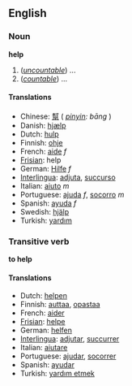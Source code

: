 ==English==
===Noun===
'''help'''

#(''[[uncountable]]'') ...
#(''[[countable]]'') ...

====Translations====
*Chinese: [[幫]] ( ''[[pinyin]]: bāng'' )
*Danish: [[hjælp]]
*Dutch: [[hulp]]
*Finnish: [[ohje]]
*French: [[aide]] ''f''
*[[Frisian]]: help
*German: [[Hilfe]] ''f''
*[[Interlingua]]: [[adjuta]], [[succurso]]
*Italian: [[aiuto]] ''m''
*Portuguese: [[ajuda]] ''f'', [[socorro]] ''m''
*Spanish: [[ayuda]] ''f''
*Swedish: [[hjälp]]
*Turkish: [[yardım]]

===Transitive verb===
'''to help'''

====Translations====
*Dutch: [[helpen]]
*Finnish: [[auttaa]], [[opastaa]]
*French: [[aider]]
*[[Frisian]]: [[helpe]]
*German: [[helfen]]
*[[Interlingua]]: [[adjutar]], [[succurrer]]
*Italian: [[aiutare]]
*Portuguese: [[ajudar]], [[socorrer]]
*Spanish: [[ayudar]]
*Turkish: [[yardım etmek]]